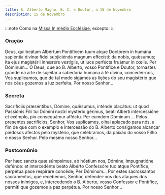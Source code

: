 ```yaml
---
title: S. Alberto Magno, B. C. e Doutor, a 15 de Novembro
description: 15 de Novembro
---
```


:::note
Como na [Missa In médio Ecclésiae](/missal/comum/13doutores), excepto:
:::

### Oração

<div class="side-by-side not-content">
  <span>
    Deus, qui beátum Albértum Pontíficem tuum atque Doctórem in humána sapiéntia divínæ fídei
    subjiciénda magnum effecísti: da nobis, quǽsumus; ita ejus magistérii inhærére vestígiis, ut
    luce perfécta fruámur in cœlis. Per Dóminum...
  </span>
  <span>
    Ó Deus, que ao B. Alberto, vosso Pontífice e Doutor, tornastes grande na arte de sujeitar a
    sabedoria humana à fé divina, concedei-nos, Vos suplicamos, que de tal modo sigamos as lições do
    seu magistério que nos céus gozemos a luz perfeita. Por nosso Senhor...
  </span>
</div>

### Secreta

<div class="side-by-side not-content">
  <span>
    Sacrifíciis præséntibus, Dómine, quǽsumus, inténde placátus: ut quod Passiónis Fílii tui Dómini
    nostri mystério gérimus, beáti Alberti intercessióne et exémplo, pio consequámur afféctu. Per
    eumdem Dóminum ...
  </span>
  <span>
    Pelos presentes sacrifícios, Senhor, Vos suplicamos, olhai aplacado para nós, a fim de que com o
    exemplo e intercessão do B. Alberto consigamos alcançar piedosos afectos pelo mystério, que
    celebramos, da paixão do vosso Filho e nosso Senhor. Pelo mesmo nosso Senhor...
  </span>
</div>

### Postcomúnio

<div class="side-by-side not-content">
  <span>
    Per hæc sancta quæ súmpsimus, ab hóstium nos, Dómine, impugnatióne defénde: et intercedénte
    beáto Albérto Confessóre tuo atque Pontífice, perpétua pace respiráre concéde; Per Dóminum...
  </span>
  <span>
    Por estes sacrossantos sacramentos, que recebemos, Senhor, defendei-nos dos ataques dos nossos
    inimigos, e, intercedendo o B. Alberto, vosso Confessor e Pontífice, permiti que gozemos a paz
    perpétua. Por nosso Senhor...
  </span>
</div>
